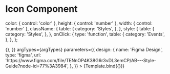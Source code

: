<!--- Icon.stories.mdx --->



<Meta title="Components/Icon" component={Icon} decorators={[withDesign]} />

# Icon Component


  color: { control: 'color' },
  height: { control: 'number' },
  width: { control: 'number' },
  className: {
    table: {
      category: 'Styles',
    },
  },
  style: {
    table: {
      category: 'Styles',
    },
  },
  onClick: {
    type: 'function',
    table: {
      category: 'Events',
    },
  },
};

<Canvas>
  <Story
    name="Icon"
    args={{
      name: 'collections-add',
      className: '',
      color: '#1D2327',
      size: 24,
      onClick: () => {},
    }}
    argTypes={argTypes}
    parameters={{
      design: {
        name: 'Figma Design',
        type: 'figma',
        url:
          'https://www.figma.com/file/TENnOP4K38G6r3vDL3emCP/AB---Style-Guide?node-id=77%3A3984',
      },
    }}
  >
    {Template.bind({})}
  </Story>
</Canvas>

<ArgsTable of={Icon} />
